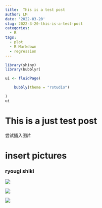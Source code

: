 ```yaml
---
title:  This is a test post
author: LM
date: '2022-03-20'
slug: 2022-3-20-this-is-a-test-post
categories:
  - R
tags:
  - plot
  - R Markdown
  - regression
---
```

```r
library(shiny)
library(bubblyr)

ui <- fluidPage(

    bubbly(theme = "rstudio")

)
ui
```

# This is a just test post
尝试插入图片

# insert pictures
### ryougi shiki
![](images/519de8a15eb255d01ba6bf2007ba0d78.jpeg)

![](images/748e3f88af6df5516cb9cf6b257fa886.jpeg)

![](images/ddd75e474eba1fb55c6b0ed355268c6f.jpeg)

